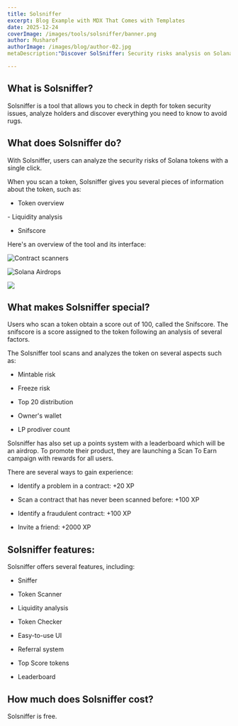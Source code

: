 ```yaml
---
title: Solsniffer
excerpt: Blog Example with MDX That Comes with Templates
date: 2025-12-24
coverImage: /images/tools/solsniffer/banner.png
author: Musharof
authorImage: /images/blog/author-02.jpg
metaDescription:"Discover SolSniffer: Security risks analysis on Solana has never been easier. Take informed decisions for your Solana trading and investing with our blockchain intelligence tool. Learn more and get started today!"

---
```

What is Solsniffer?
-------------------

Solsniffer is a tool that allows you to check in depth for token security issues, analyze holders and discover everything you need to know to avoid rugs.

What does Solsniffer do?
------------------------

With Solsniffer, users can analyze the security risks of Solana tokens with a single click.

When you scan a token, Solsniffer gives you several pieces of information about the token, such as:

- Token overview

- Liquidity analysis

- Snifscore

Here's an overview of the tool and its interface:

![Contract scanners](https://d1muf25xaso8hp.cloudfront.net/https%3A%2F%2F4019b9f11c29db0226343f2e79aa6f3f.cdn.bubble.io%2Ff1711754191410x556894131973271000%2F1.png?w=&auto=compress,&dpr=2&fit=max)

![Solana Airdrops](https://d1muf25xaso8hp.cloudfront.net/https%3A%2F%2F4019b9f11c29db0226343f2e79aa6f3f.cdn.bubble.io%2Ff1711754193398x606403872633756400%2F2.png?w=&auto=compress,&dpr=2&fit=max)

![](https://d1muf25xaso8hp.cloudfront.net/https%3A%2F%2F4019b9f11c29db0226343f2e79aa6f3f.cdn.bubble.io%2Ff1711754195306x816052355360901400%2F3.png?w=&auto=compress,&dpr=2&fit=max)

What makes Solsniffer special?
------------------------------

Users who scan a token obtain a score out of 100, called the Snifscore. The snifscore is a score assigned to the token following an analysis of several factors. 

The Solsniffer tool scans and analyzes the token on several aspects such as:

- Mintable risk

- Freeze risk

- Top 20 distribution

- Owner's wallet

- LP prodiver count

Solsniffer has also set up a points system with a leaderboard which will be an airdrop. To promote their product, they are launching a Scan To Earn campaign with rewards for all users.

There are several ways to gain experience:

- Identify a problem in a contract: +20 XP

- Scan a contract that has never been scanned before: +100 XP

- Identify a fraudulent contract: +100 XP

- Invite a friend: +2000 XP

Solsniffer features:
--------------------

Solsniffer offers several features, including:

- Sniffer

- Token Scanner

- Liquidity analysis

- Token Checker

- Easy-to-use UI

- Referral system

- Top Score tokens

- Leaderboard

How much does Solsniffer cost?
------------------------------

Solsniffer is free.